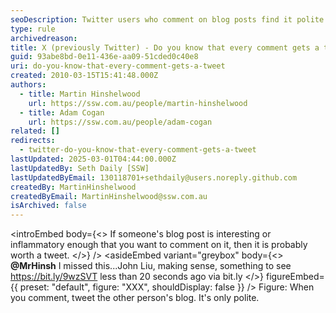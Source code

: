 ```yaml
---
seoDescription: Twitter users who comment on blog posts find it polite to tweet the original blogger's post, making sense and worth sharing.
type: rule
archivedreason:
title: X (previously Twitter) - Do you know that every comment gets a tweet?
guid: 93abe8bd-0e11-436e-aa09-51cded0c40e8
uri: do-you-know-that-every-comment-gets-a-tweet
created: 2010-03-15T15:41:48.000Z
authors:
  - title: Martin Hinshelwood
    url: https://ssw.com.au/people/martin-hinshelwood
  - title: Adam Cogan
    url: https://ssw.com.au/people/adam-cogan
related: []
redirects:
  - twitter-do-you-know-that-every-comment-gets-a-tweet
lastUpdated: 2025-03-01T04:44:00.000Z
lastUpdatedBy: Seth Daily [SSW]
lastUpdatedByEmail: 130118701+sethdaily@users.noreply.github.com
createdBy: MartinHinshelwood
createdByEmail: MartinHinshelwood@ssw.com.au
isArchived: false
---
```


<introEmbed
  body={<>
If someone's blog post is interesting or inflammatory enough that you want to comment on it, then it is probably worth a tweet.
  </>}
/>
<asideEmbed
  variant="greybox"
  body={<>
    **@MrHinsh** I missed this...John Liu, making sense, something to see <https://bit.ly/9wzSVT>
less than 20 seconds ago via bit.ly
  </>}
  figureEmbed={{
    preset: "default",
    figure: "XXX",
    shouldDisplay: false
  }}
/>
Figure: When you comment, tweet the other person's blog. It's only polite.
